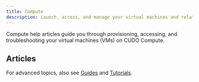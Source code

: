 ```yaml
---
title: Compute
description: Launch, access, and manage your virtual machines and related resources.
---
```


Compute help articles guide you through provisioning, accessing, and troubleshooting your virtual machines (VMs) on CUDO Compute.

## Articles

<CardGroup columns={3}>
	<Card href="/docs/help/compute/adding-a-user-to-a-project" title="Add project user" />
	<Card href="/docs/help/compute/how-can-i-log-in-to-compute" title="Log in" />
	<Card href="/docs/help/compute/how-do-i-create-a-vm" title="Create a VM" />
	<Card href="/docs/help/compute/how-do-i-delete-my-vm" title="Delete a VM" />
	<Card href="/docs/help/compute/how-do-i-find-out-the-username-of-the-virtual-machine" title="Find VM username" />
	<Card href="/docs/help/compute/how-do-i-recover-a-deleted-vm" title="Recover a VM" />
	<Card href="/docs/help/compute/why-is-windows-inactive" title="Windows inactive" />
</CardGroup>

For advanced topics, also see [Guides](/docs/guides) and [Tutorials](/docs/tutorials).

